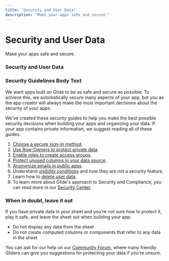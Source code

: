 ```yaml
---
title: "Security and User Data"
description: "Make your apps safe and secure."
---
```


# Security and User Data

Make your apps safe and secure.

### Security and User Data

### Security Guidelines Body Text

We want apps built on Glide to be as safe and secure as possible. To achieve this, we automatically secure many aspects of your app, but you as the app creator will always make the most important decisions about the security of your apps.

We've created these security guides to help you make the best possible security decisions when building your apps and organizing your data. If your app contains private information, we suggest reading all of these guides.

1. [Choose a secure sign-in method](/docs/getting-started/app-settings#authentication).
2. [Use Row-Owners to protect private data](/row-owners).
3. [Enable roles to create access groups](/roles).
4. [Protect unused columns in your data source](/protected-columns).
5. [Anonymize emails in public apps](/email-anonymization).
6. Understand [visibility conditions](/visibility-conditions) and how they are not a security feature.
7. Learn how to [delete user data](/delete-user-data).
8. To learn more about Glide's approach to Security and Compliance, you can read more in our [Security Center](https://www.glideapps.com/security-center).



### When in doubt, leave it out

If you have private data in your sheet and you're not sure how to protect it, play it safe, and leave the sheet out when building your app:

- Do not display any data from the sheet
- Do not create computed columns or components that refer to any data in the sheet

You can ask for our help on our [Community Forum](https://community.glideapps.com/), where many friendly Gliders can give you suggestions for protecting your data if you're unsure.



